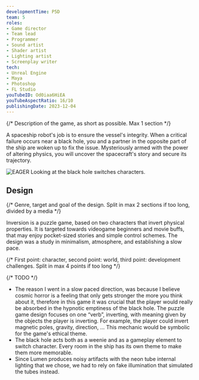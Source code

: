 ```yaml
---
developmentTime: P5D
team: 5
roles:
- Game director
- Team lead
- Programmer
- Sound artist
- Shader artist
- Lighting artist
- Screenplay writer
tech:
- Unreal Engine
- Maya
- Photoshop
- FL Studio
youTubeID: Od0iaa6HiEA
youTubeAspectRatio: 16/10
publishingDate: 2023-12-04
---
```


{/* Description of the game, as short as possible. Max 1 section */}

A spaceship robot's job is to ensure the vessel's integrity. When a critical failure occurs near a black hole, you and a partner in the opposite part of the ship are woken up to fix the issue. Mysteriously armed with the power of altering physics, you will uncover the spacecraft's story and secure its trajectory.

![EAGER Looking at the black hole switches characters.](./inversion-game.png)

## Design

{/* Genre, target and goal of the design. Split in max 2 sections if too long, divided by a media */}

Inversion is a puzzle game, based on two characters that invert physical properties. It is targeted towards videogame beginners and movie buffs, that may enjoy pocket-sized stories and simple control schemes. The design was a study in minimalism, atmosphere, and establishing a slow pace.

{/* First point: character, second point: world, third point: development challenges. Split in max 4 points if too long */}

{/* TODO */}

* The reason I went in a slow paced direction, was because I believe cosmic horror is a feeling that only gets stronger the more you think about it, therefore in this game it was crucial that the player would really be absorbed in the hypnotic emptiness of the black hole. The puzzle game design focuses on one “verb”, inverting, with meaning given by the objects the player is inverting. For example, the player could invert magnetic poles, gravity, direction, … This mechanic would be symbolic for the game's ethical theme.
* The black hole acts both as a weenie and as a gameplay element to switch character. Every room in the ship has its own theme to make them more memorable.
* Since Lumen produces noisy artifacts with the neon tube internal lighting that we chose, we had to rely on fake illumination that simulated the tubes instead.